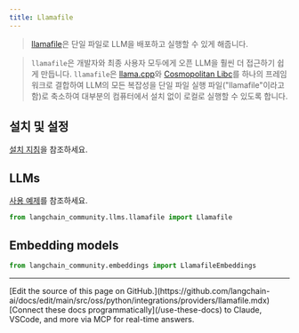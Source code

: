 ```yaml
---
title: Llamafile
---
```


>[llamafile](https://github.com/Mozilla-Ocho/llamafile)은 단일 파일로 LLM을 배포하고 실행할 수 있게 해줍니다.

>`llamafile`은 개발자와 최종 사용자 모두에게 오픈 LLM을 훨씬 더 접근하기 쉽게 만듭니다.
> `llamafile`은 [llama.cpp](https://github.com/ggerganov/llama.cpp)와
> [Cosmopolitan Libc](https://github.com/jart/cosmopolitan)를 하나의 프레임워크로 결합하여
> LLM의 모든 복잡성을 단일 파일 실행 파일("llamafile"이라고 함)로 축소하여
> 대부분의 컴퓨터에서 설치 없이 로컬로 실행할 수 있도록 합니다.


## 설치 및 설정

[설치 지침](https://github.com/Mozilla-Ocho/llamafile?tab=readme-ov-file#quickstart)을 참조하세요.

## LLMs

[사용 예제](/oss/python/integrations/llms/llamafile)를 참조하세요.

```python
from langchain_community.llms.llamafile import Llamafile
```

## Embedding models


```python
from langchain_community.embeddings import LlamafileEmbeddings
```

---

<Callout icon="pen-to-square" iconType="regular">
    [Edit the source of this page on GitHub.](https://github.com/langchain-ai/docs/edit/main/src/oss/python/integrations/providers/llamafile.mdx)
</Callout>
<Tip icon="terminal" iconType="regular">
    [Connect these docs programmatically](/use-these-docs) to Claude, VSCode, and more via MCP for    real-time answers.
</Tip>
